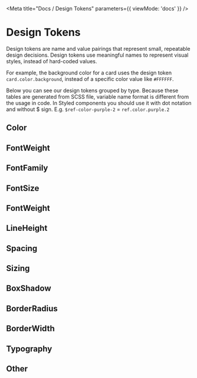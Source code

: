 
<Meta
    title="Docs / Design Tokens"
    parameters={{
        viewMode: 'docs'
    }}
/>

# Design Tokens

Design tokens are name and value pairings that represent small, repeatable design decisions. Design tokens use meaningful names to represent visual styles, instead of hard-coded values.

For example, the background color for a card uses the design token `card.color.background`, instead of a specific color value like `#FFFFFF`.

Below you can see our design tokens grouped by type. Because these tables are generated from SCSS file, variable name format is different from the usage in code. In Styled components you should use it with dot notation and without $ sign.
E.g. `$ref-color-purple-2` = `ref.color.purple.2`

## Color

<DesignTokenDocBlock showSearch={false} categoryName="Color" maxHeight={9999} />

## FontWeight

<DesignTokenDocBlock showSearch={false} categoryName="FontWeights" maxHeight={9999} />

## FontFamily

<DesignTokenDocBlock showSearch={false} categoryName="FontFamilies" maxHeight={9999} />

## FontSize

<DesignTokenDocBlock showSearch={false} categoryName="FontSizes" maxHeight={9999} />

## FontWeight

<DesignTokenDocBlock showSearch={false} categoryName="FontWeights" maxHeight={9999} />

## LineHeight

<DesignTokenDocBlock showSearch={false} categoryName="LineHeights" maxHeight={9999} />

## Spacing

<DesignTokenDocBlock showSearch={false} categoryName="Spacing" maxHeight={9999} />

## Sizing

<DesignTokenDocBlock showSearch={false} categoryName="Sizing" maxHeight={9999} />

## BoxShadow

<DesignTokenDocBlock showSearch={false} categoryName="BoxShadow" maxHeight={9999} />

## BorderRadius

<DesignTokenDocBlock showSearch={false} categoryName="BorderRadius" maxHeight={9999} />

## BorderWidth

<DesignTokenDocBlock showSearch={false} categoryName="BorderWidth" maxHeight={9999} />

## Typography

<DesignTokenDocBlock showSearch={false} categoryName="Typography" maxHeight={9999} />

## Other

<DesignTokenDocBlock showSearch={false} categoryName="Other" maxHeight={9999} />
